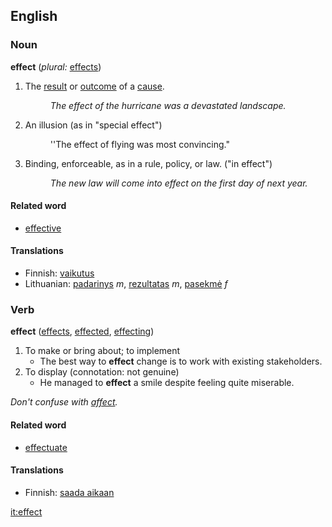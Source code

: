 ==English==

===Noun===
'''effect'''  (''plural:'' [[effects]])
#The [[result]] or [[outcome]] of a [[cause]].
#:''The effect of the hurricane was a devastated landscape.''
#An illusion (as in "special effect")
#:''The effect of flying was most convincing."
#Binding, enforceable, as in a rule, policy, or law. ("in effect")
#:''The new law will come into effect on the first day of next year.''

====Related word====
*[[effective]]

====Translations====

*Finnish: [[vaikutus]]
*Lithuanian: [[padarinys]] ''m'', [[rezultatas]] ''m'', [[pasekmė]] ''f''

===Verb===
'''effect'''  ([[effects]], [[effected]], [[effecting]])
#To make or bring about; to implement
#*The best way to '''effect''' change is to work with existing stakeholders.
#To display (connotation: not genuine)
#*He managed to '''effect''' a smile despite feeling quite miserable.

''Don't confuse with [[affect]].''

====Related word====
*[[effectuate]]

====Translations====

*Finnish: [[saada aikaan]]

[[it:effect]]